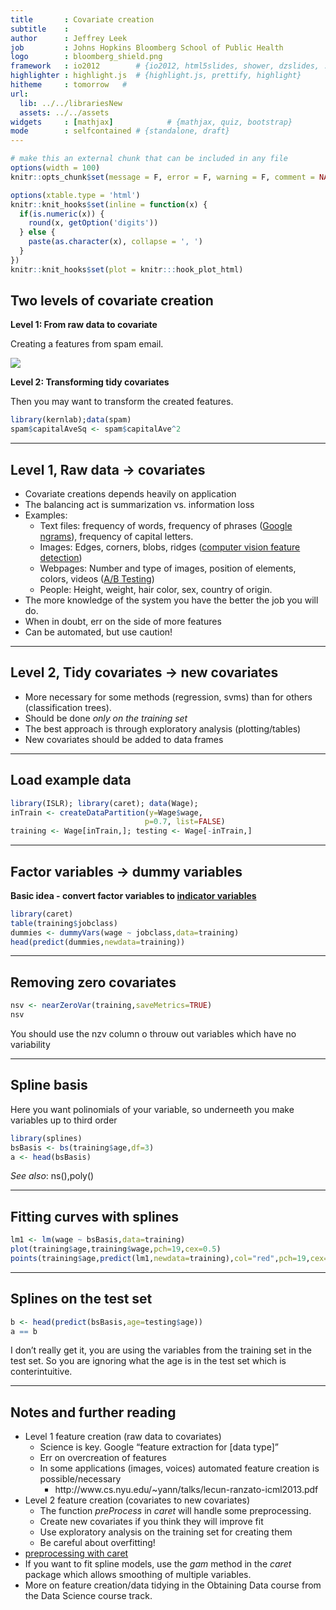 ```yaml
---
title       : Covariate creation
subtitle    : 
author      : Jeffrey Leek
job         : Johns Hopkins Bloomberg School of Public Health
logo        : bloomberg_shield.png
framework   : io2012        # {io2012, html5slides, shower, dzslides, ...}
highlighter : highlight.js  # {highlight.js, prettify, highlight}
hitheme     : tomorrow   # 
url:
  lib: ../../librariesNew
  assets: ../../assets
widgets     : [mathjax]            # {mathjax, quiz, bootstrap}
mode        : selfcontained # {standalone, draft}
---
```



```r
# make this an external chunk that can be included in any file
options(width = 100)
knitr::opts_chunk$set(message = F, error = F, warning = F, comment = NA, fig.align = 'center', dpi = 100, tidy = F, cache.path = '.cache/', fig.path = 'fig/')

options(xtable.type = 'html')
knitr::knit_hooks$set(inline = function(x) {
  if(is.numeric(x)) {
    round(x, getOption('digits'))
  } else {
    paste(as.character(x), collapse = ', ')
  }
})
knitr::knit_hooks$set(plot = knitr:::hook_plot_html)
```


## Two levels of covariate creation
 
 
 
**Level 1: From raw data to covariate**

Creating a features from spam email.

![](/home/rok/Edjucation/2019.3.28. Data_Science-Specialization/Practical Machine Learning/Week 2/Scripts/assets/img/08_PredictionAndMachineLearning/covCreation1.png)

**Level 2: Transforming tidy covariates** 

Then you may want to transform the created features.

```r
library(kernlab);data(spam)
spam$capitalAveSq <- spam$capitalAve^2
```


---

## Level 1, Raw data -> covariates

* Covariate creations depends heavily on application
* The balancing act is summarization vs. information loss
* Examples:
  * Text files: frequency of words, frequency of phrases ([Google ngrams](https://books.google.com/ngrams)), frequency of capital letters.
  * Images: Edges, corners, blobs, ridges ([computer vision feature detection](http://en.wikipedia.org/wiki/Feature_detection_(computer_vision)))
  * Webpages: Number and type of images, position of elements, colors, videos ([A/B Testing](http://en.wikipedia.org/wiki/A/B_testing))
  * People: Height, weight, hair color, sex, country of origin. 
* The more knowledge of the system you have the better the job you will do. 
* When in doubt, err on the side of more features
* Can be automated, but use caution!


---

## Level 2, Tidy covariates -> new covariates

* More necessary for some methods (regression, svms) than for others (classification trees).
* Should be done _only on the training set_
* The best approach is through exploratory analysis (plotting/tables)
* New covariates should be added to data frames



---

## Load example data


```r
library(ISLR); library(caret); data(Wage);
inTrain <- createDataPartition(y=Wage$wage,
                              p=0.7, list=FALSE)
training <- Wage[inTrain,]; testing <- Wage[-inTrain,]
```


---

## Factor variables -> dummy variables

__Basic idea - convert factor variables to [indicator variables](http://bit.ly/19ZhWB6)__

```r
library(caret)
table(training$jobclass)
dummies <- dummyVars(wage ~ jobclass,data=training)
head(predict(dummies,newdata=training))
```



---

## Removing zero covariates

```r
nsv <- nearZeroVar(training,saveMetrics=TRUE)
nsv
```
You should use the nzv column o throuw out variables which have no variability


---

## Spline basis

Here you want polinomials of your variable, so underneeth you make variables up to third order
```r
library(splines)
bsBasis <- bs(training$age,df=3) 
a <- head(bsBasis)
```

_See also_: ns(),poly()

---

## Fitting curves with splines

```r
lm1 <- lm(wage ~ bsBasis,data=training)
plot(training$age,training$wage,pch=19,cex=0.5)
points(training$age,predict(lm1,newdata=training),col="red",pch=19,cex=0.5)
```


---

## Splines on the test set

```r
b <- head(predict(bsBasis,age=testing$age))
a == b
```

I don't really get it, you are using the variables from the training set in the test set. So you are ignoring what the age is in the test set which is conterintuitive.

---

## Notes and further reading

* Level 1 feature creation (raw data to covariates)
    * Science is key. Google "feature extraction for [data type]"
    * Err on overcreation of features
    * In some applications (images, voices) automated feature creation is possible/necessary
      * http://www.cs.nyu.edu/~yann/talks/lecun-ranzato-icml2013.pdf
* Level 2 feature creation (covariates to new covariates)
    * The function _preProcess_ in _caret_ will handle some preprocessing.
    * Create new covariates if you think they will improve fit
    * Use exploratory analysis on the training set for creating them
    * Be careful about overfitting!
* [preprocessing with caret](http://caret.r-forge.r-project.org/preprocess.html)
* If you want to fit spline models, use the _gam_ method in the _caret_ package which allows smoothing of multiple variables.
* More on feature creation/data tidying in the Obtaining Data course from the Data Science course track. 
